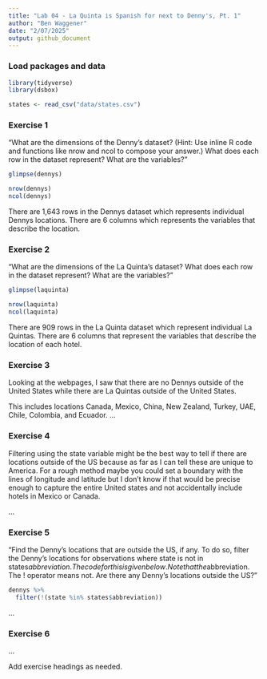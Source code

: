 ```yaml
---
title: "Lab 04 - La Quinta is Spanish for next to Denny's, Pt. 1"
author: "Ben Waggener"
date: "2/07/2025"
output: github_document
---
```


### Load packages and data

```r
library(tidyverse) 
library(dsbox) 
```

```r
states <- read_csv("data/states.csv")
```

### Exercise 1

"What are the dimensions of the Denny’s dataset? (Hint: Use inline R code and functions like nrow and ncol to compose your answer.) What does each row in the dataset represent? What are the variables?"

```r

glimpse(dennys)

nrow(dennys)
ncol(dennys)

```
There are 1,643 rows in the Dennys dataset which represents individual Dennys locations. There are 6 columns which represents the variables that describe the location.

### Exercise 2

"What are the dimensions of the La Quinta’s dataset? What does each row in the dataset represent? What are the variables?"

``` r

glimpse(laquinta)

nrow(laquinta)
ncol(laquinta)


```
There are 909 rows in the La Quinta dataset which represent individual La Quintas. There are 6 columns that represent the variables that describe the location of each hotel.


### Exercise 3

Looking at the webpages, I saw that there are no Dennys outside of the United States while there are La Quintas outside of the United States.

This includes locations Canada, Mexico, China, New Zealand, Turkey, UAE, Chile, Colombia, and Ecuador.
...

### Exercise 4

Filtering using the state variable might be the best way to tell if there are locations outside of the US because as far as I can tell these are unique to America. For a rough method maybe you could set a boundary with the lines of longitude and latitude but I don't know if that would be precise enough to capture the entire United states and not accidentally include hotels in Mexico or Canada.

...

### Exercise 5

"Find the Denny’s locations that are outside the US, if any. To do so, filter the Denny’s locations for observations where state is not in states$abbreviation. The code for this is given below. Note that the %in% operator matches the states listed in the state variable to those listed in states$abbreviation. The ! operator means not. Are there any Denny’s locations outside the US?"

``` r

dennys %>%
  filter(!(state %in% states$abbreviation))

```

...

### Exercise 6

...

 
Add exercise headings as needed.

